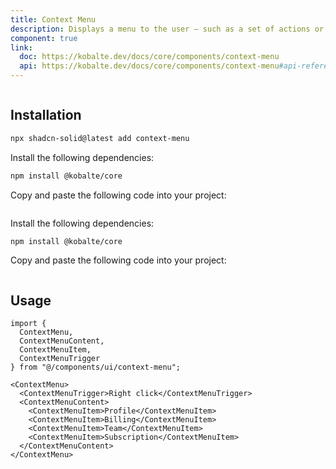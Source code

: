 ```yaml
---
title: Context Menu
description: Displays a menu to the user — such as a set of actions or functions — triggered by a button.
component: true
link:
  doc: https://kobalte.dev/docs/core/components/context-menu
  api: https://kobalte.dev/docs/core/components/context-menu#api-reference
---
```




<ComponentPreview name="context-menu-demo" >

```tsx file=<rootDir>/../packages/tailwindcss/examples/context-menu-demo.tsx
```

</ComponentPreview>

## Installation

<ComponentInstallation >


```bash
npx shadcn-solid@latest add context-menu
```


<Step >

<StepItem>Install the following dependencies:</StepItem>
```bash
npm install @kobalte/core
```

<StepItem>Copy and paste the following code into your project:</StepItem>
```tsx file=<rootDir>/../packages/tailwindcss/ui/context-menu.tsx
```

</Step>

<Step >

<StepItem>Install the following dependencies:</StepItem>
```bash
npm install @kobalte/core
```

<StepItem>Copy and paste the following code into your project:</StepItem>
```tsx file=<rootDir>/../packages/unocss/ui/context-menu.tsx
```

</Step>

</ComponentInstallation>

## Usage

```tsx
import {
  ContextMenu,
  ContextMenuContent,
  ContextMenuItem,
  ContextMenuTrigger
} from "@/components/ui/context-menu";
```

```tsx
<ContextMenu>
  <ContextMenuTrigger>Right click</ContextMenuTrigger>
  <ContextMenuContent>
    <ContextMenuItem>Profile</ContextMenuItem>
    <ContextMenuItem>Billing</ContextMenuItem>
    <ContextMenuItem>Team</ContextMenuItem>
    <ContextMenuItem>Subscription</ContextMenuItem>
  </ContextMenuContent>
</ContextMenu>
```
